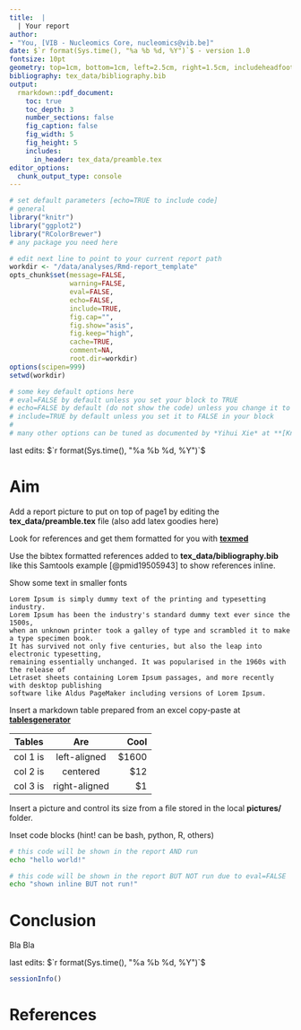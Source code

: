 ```yaml
---
title:  |
  | Your report
author: 
- "You, [VIB - Nucleomics Core, nucleomics@vib.be]"
date: $`r format(Sys.time(), "%a %b %d, %Y")`$ - version 1.0
fontsize: 10pt
geometry: top=1cm, bottom=1cm, left=2.5cm, right=1.5cm, includeheadfoot=true
bibliography: tex_data/bibliography.bib
output:
  rmarkdown::pdf_document:
    toc: true
    toc_depth: 3
    number_sections: false
    fig_caption: false
    fig_width: 5
    fig_height: 5
    includes:  
      in_header: tex_data/preamble.tex
editor_options: 
  chunk_output_type: console
---
```


```r

# set default parameters [echo=TRUE to include code]
# general
library("knitr")
library("ggplot2")
library("RColorBrewer")
# any package you need here

# edit next line to point to your current report path
workdir <- "/data/analyses/Rmd-report_template"
opts_chunk$set(message=FALSE, 
               warning=FALSE, 
               eval=FALSE,
               echo=FALSE,
               include=TRUE,
               fig.cap="",
               fig.show="asis",
               fig.keep="high",
               cache=TRUE,
               comment=NA,
               root.dir=workdir)
options(scipen=999)
setwd(workdir)

# some key default options here
# eval=FALSE by default unless you set your block to TRUE
# echo=FALSE by default (do not show the code) unless you change it to TRUE
# include=TRUE by default unless you set it to FALSE in your block
# 
# many other options can be tuned as documented by *Yihui Xie* at **[Knitr home page](https://yihui.org/knitr/)**

```

\bigskip

\footnotesize

last edits: $`r format(Sys.time(), "%a %b %d, %Y")`$

\normalsize

\bigskip

\bigskip

# Aim

Add a report picture to put on top of page1 by editing the **tex_data/preamble.tex** file (also add latex goodies here)

Look for references and get them formatted for you with **[texmed](http://www.bioinformatics.org/texmed/)**

Use the bibtex formatted references added to **tex_data/bibliography.bib** like this Samtools example [@pmid19505943] to show references inline.

Show some text in smaller fonts

\footnotesize

```
Lorem Ipsum is simply dummy text of the printing and typesetting industry. 
Lorem Ipsum has been the industry's standard dummy text ever since the 1500s, 
when an unknown printer took a galley of type and scrambled it to make a type specimen book. 
It has survived not only five centuries, but also the leap into electronic typesetting, 
remaining essentially unchanged. It was popularised in the 1960s with the release of 
Letraset sheets containing Lorem Ipsum passages, and more recently with desktop publishing 
software like Aldus PageMaker including versions of Lorem Ipsum.
```

\normalsize


Insert a markdown table prepared from an excel copy-paste at **[tablesgenerator](https://www.tablesgenerator.com/)**

\footnotesize

| Tables   |      Are      |  Cool |
|----------|:-------------:|------:|
| col 1 is |  left-aligned | $1600 |
| col 2 is |    centered   |   $12 |
| col 3 is | right-aligned |    $1 |

\normalsize

Insert a picture and control its size from a file stored in the local **pictures/** folder.


\begin{center}

\includegraphics[width=150pt]{pictures/knit-logo.png}

\end{center}

Inset code blocks (hint! can be bash, python, R, others)

\footnotesize

```bash
# this code will be shown in the report AND run
echo "hello world!"
```

\bigskip

```bash
# this code will be shown in the report BUT NOT run due to eval=FALSE
echo "shown inline BUT not run!"
```

\normalsize

# Conclusion

Bla Bla

\bigskip

\footnotesize

last edits: $`r format(Sys.time(), "%a %b %d, %Y")`$

\normalsize

\footnotesize

```r
sessionInfo()
```

\newpage
 
# References

\bigskip
 
\footnotesize
 
 